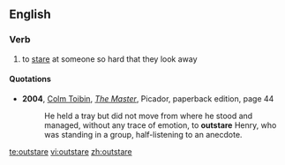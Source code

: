 ==English==

===Verb===
{{en-verb|outstares|outstaring|outstared}}

# to [[stare]] at someone so hard that they look away

====Quotations====
*'''2004''', [[w:Colm Toibin|Colm Toibin]], ''[[w:The Master (novel)|The Master]]'', Picador, paperback edition, page 44
*:He held a tray but did not move from where he stood and managed, without any trace of emotion, to '''outstare''' Henry, who was standing in a group, half-listening to an anecdote.

[[te:outstare]]
[[vi:outstare]]
[[zh:outstare]]